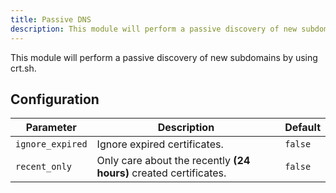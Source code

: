 ```yaml
---
title: Passive DNS
description: This module will perform a passive discovery of new subdomains by using crt.sh.
---
```


This module will perform a passive discovery of new subdomains by using crt.sh.

## Configuration

| Parameter        | Description                                                       | Default |
| ---------------- | ----------------------------------------------------------------- | ------- |
| `ignore_expired` | Ignore expired certificates.                                      | `false` |
| `recent_only`    | Only care about the recently **(24 hours)** created certificates. | `false` |
